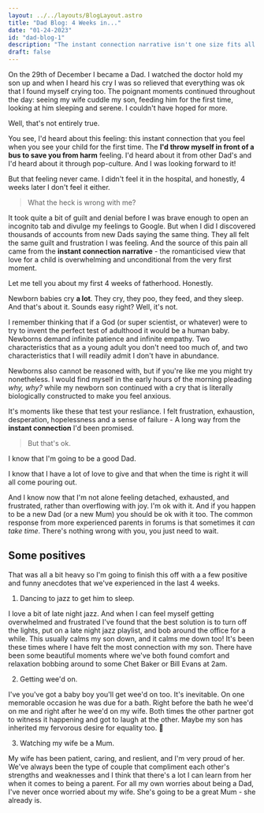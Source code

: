 ```yaml
---
layout: ../../layouts/BlogLayout.astro
title: "Dad Blog: 4 Weeks in..."
date: "01-24-2023"
id: "dad-blog-1"
description: "The instant connection narrative isn't one size fits all."
draft: false
---
```


On the 29th of December I became a Dad. I watched the doctor hold my son up and when I heard his cry I was so relieved that everything was ok that I found myself crying too. The poignant moments continued throughout the day: seeing my wife cuddle my son, feeding him for the first time, looking at him sleeping and serene. I couldn't have hoped for more.

Well, that's not entirely true.

You see, I'd heard about this feeling: this instant connection that you feel when you see your child for the first time. The **I'd throw myself in front of a bus to save you from harm** feeling. I'd heard about it from other Dad's and I'd heard about it through pop-culture. And I was looking forward to it!

But that feeling never came. I didn't feel it in the hospital, and honestly, 4 weeks later I don't feel it either.

> What the heck is wrong with me?

It took quite a bit of guilt and denial before I was brave enough to open an incognito tab and divulge my feelings to Google. But when I did I discovered thousands of accounts from new Dads saying the same thing. They all felt the same guilt and frustration I was feeling. And the source of this pain all came from the **instant connection narrative** - the romanticised view that love for a child is overwhelming and unconditional from the very first moment.

Let me tell you about my first 4 weeks of fatherhood. Honestly.

Newborn babies cry **a lot**. They cry, they poo, they feed, and they sleep. And that's about it. Sounds easy right? Well, it's not.

I remember thinking that if a God (or super scientist, or whatever) were to try to invent the perfect test of adulthood it would be a human baby. Newborns demand infinite patience and infinite empathy. Two characteristics that as a young adult you don't need too much of, and two characteristics that I will readily admit I don't have in abundance.

Newborns also cannot be reasoned with, but if you're like me you might try nonetheless. I would find myself in the early hours of the morning pleading _why, why?_ while my newborn son continued with a cry that is literally biologically constructed to make you feel anxious.

It's moments like these that test your resliance. I felt frustration, exhaustion, desperation, hopelessness and a sense of failure - A long way from the **instant connection** I'd been promised.

> But that's ok.

I know that I'm going to be a good Dad.

I know that I have a lot of love to give and that when the time is right it will all come pouring out.

And I know now that I'm not alone feeling detached, exhausted, and frustrated, rather than overflowing with joy. I'm ok with it. And if you happen to be a new Dad (or a new Mum) you should be ok with it too. The common response from more experienced parents in forums is that sometimes it _can take time_. There's nothing wrong with you, you just need to wait.

## Some positives

That was all a bit heavy so I'm going to finish this off with a a few positive and funny anecdotes that we've experienced in the last 4 weeks.

1. Dancing to jazz to get him to sleep.

I love a bit of late night jazz. And when I can feel myself getting overwhelmed and frustrated I've found that the best solution is to turn off the lights, put on a late night jazz playlist, and bob around the office for a while. This usually calms my son down, and it calms me down too! It's been these times where I have felt the most connection with my son. There have been some beautiful moments where we've both found comfort and relaxation bobbing around to some Chet Baker or Bill Evans at 2am.

2. Getting wee'd on.

I've you've got a baby boy you'll get wee'd on too. It's inevitable. On one memorable occasion he was due for a bath. Right before the bath he wee'd on me and right after he wee'd on my wife. Both times the other partner got to witness it happening and got to laugh at the other. Maybe my son has inherited my fervorous desire for equality too. 🤔

3. Watching my wife be a Mum.

My wife has been patient, caring, and reslient, and I'm very proud of her. We've always been the type of couple that compliment each other's strengths and weaknesses and I think that there's a lot I can learn from her when it comes to being a parent. For all my own worries about being a Dad, I've never once worried about my wife. She's going to be a great Mum - she already is.
